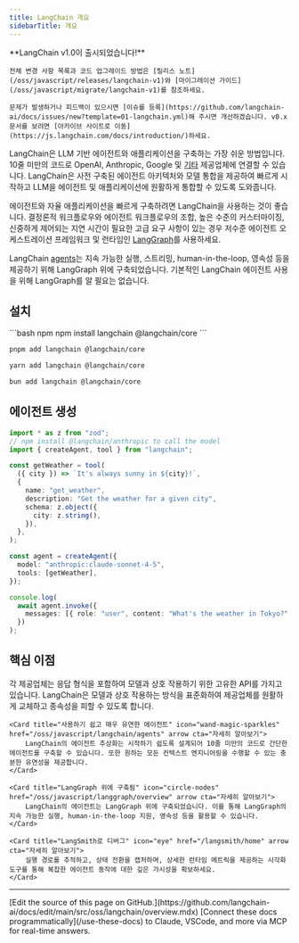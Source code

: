 ```yaml
---
title: LangChain 개요
sidebarTitle: 개요
---
```




<Callout icon="bullhorn" color="#DFC5FE" iconType="regular">
    **LangChain v1.0이 출시되었습니다!**

    전체 변경 사항 목록과 코드 업그레이드 방법은 [릴리스 노트](/oss/javascript/releases/langchain-v1)와 [마이그레이션 가이드](/oss/javascript/migrate/langchain-v1)를 참조하세요.

    문제가 발생하거나 피드백이 있으시면 [이슈를 등록](https://github.com/langchain-ai/docs/issues/new?template=01-langchain.yml)해 주시면 개선하겠습니다. v0.x 문서를 보려면 [아카이브 사이트로 이동](https://js.langchain.com/docs/introduction/)하세요.
</Callout>


LangChain은 LLM 기반 에이전트와 애플리케이션을 구축하는 가장 쉬운 방법입니다. 10줄 미만의 코드로 OpenAI, Anthropic, Google 및 [기타](/oss/javascript/integrations/providers/overview) 제공업체에 연결할 수 있습니다. LangChain은 사전 구축된 에이전트 아키텍처와 모델 통합을 제공하여 빠르게 시작하고 LLM을 에이전트 및 애플리케이션에 원활하게 통합할 수 있도록 도와줍니다.

에이전트와 자율 애플리케이션을 빠르게 구축하려면 LangChain을 사용하는 것이 좋습니다. 결정론적 워크플로우와 에이전트 워크플로우의 조합, 높은 수준의 커스터마이징, 신중하게 제어되는 지연 시간이 필요한 고급 요구 사항이 있는 경우 저수준 에이전트 오케스트레이션 프레임워크 및 런타임인 [LangGraph](/oss/javascript/langgraph/overview)를 사용하세요.

LangChain [agents](/oss/javascript/langchain/agents)는 지속 가능한 실행, 스트리밍, human-in-the-loop, 영속성 등을 제공하기 위해 LangGraph 위에 구축되었습니다. 기본적인 LangChain 에이전트 사용을 위해 LangGraph를 알 필요는 없습니다.

## <Icon icon="download" size={20} /> 설치


<CodeGroup>
```bash npm
npm install langchain @langchain/core
```

```bash pnpm
pnpm add langchain @langchain/core
```

```bash yarn
yarn add langchain @langchain/core
```

```bash bun
bun add langchain @langchain/core
```
</CodeGroup>


## <Icon icon="wand-magic-sparkles" /> 에이전트 생성



```ts
import * as z from "zod";
// npm install @langchain/anthropic to call the model
import { createAgent, tool } from "langchain";

const getWeather = tool(
  ({ city }) => `It's always sunny in ${city}!`,
  {
    name: "get_weather",
    description: "Get the weather for a given city",
    schema: z.object({
      city: z.string(),
    }),
  },
);

const agent = createAgent({
  model: "anthropic:claude-sonnet-4-5",
  tools: [getWeather],
});

console.log(
  await agent.invoke({
    messages: [{ role: "user", content: "What's the weather in Tokyo?" }],
  })
);
```



## <Icon icon="star" size={20} /> 핵심 이점

<Columns cols={2}>
    <Card title="표준 모델 인터페이스" icon="arrows-rotate" href="/oss/javascript/langchain/models" arrow cta="자세히 알아보기">
        각 제공업체는 응답 형식을 포함하여 모델과 상호 작용하기 위한 고유한 API를 가지고 있습니다. LangChain은 모델과 상호 작용하는 방식을 표준화하여 제공업체를 원활하게 교체하고 종속성을 피할 수 있도록 합니다.
    </Card>

    <Card title="사용하기 쉽고 매우 유연한 에이전트" icon="wand-magic-sparkles" href="/oss/javascript/langchain/agents" arrow cta="자세히 알아보기">
        LangChain의 에이전트 추상화는 시작하기 쉽도록 설계되어 10줄 미만의 코드로 간단한 에이전트를 구축할 수 있습니다. 또한 원하는 모든 컨텍스트 엔지니어링을 수행할 수 있는 충분한 유연성을 제공합니다.
    </Card>

    <Card title="LangGraph 위에 구축됨" icon="circle-nodes" href="/oss/javascript/langgraph/overview" arrow cta="자세히 알아보기">
        LangChain의 에이전트는 LangGraph 위에 구축되었습니다. 이를 통해 LangGraph의 지속 가능한 실행, human-in-the-loop 지원, 영속성 등을 활용할 수 있습니다.
    </Card>

    <Card title="LangSmith로 디버그" icon="eye" href="/langsmith/home" arrow cta="자세히 알아보기">
        실행 경로를 추적하고, 상태 전환을 캡처하며, 상세한 런타임 메트릭을 제공하는 시각화 도구를 통해 복잡한 에이전트 동작에 대한 깊은 가시성을 확보하세요.
    </Card>
</Columns>

---

<Callout icon="pen-to-square" iconType="regular">
    [Edit the source of this page on GitHub.](https://github.com/langchain-ai/docs/edit/main/src/oss/langchain/overview.mdx)
</Callout>
<Tip icon="terminal" iconType="regular">
    [Connect these docs programmatically](/use-these-docs) to Claude, VSCode, and more via MCP for    real-time answers.
</Tip>
